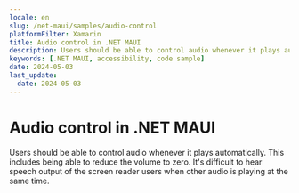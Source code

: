 ```yaml
---
locale: en
slug: /net-maui/samples/audio-control
platformFilter: Xamarin
title: Audio control in .NET MAUI
description: Users should be able to control audio whenever it plays automatically.
keywords: [.NET MAUI, accessibility, code sample]
date: 2024-05-03
last_update:
  date: 2024-05-03
---
```


# Audio control in .NET MAUI

Users should be able to control audio whenever it plays automatically. This includes being able to reduce the volume to zero. It's difficult to hear speech output of the screen reader users when other audio is playing at the same time.

<CodeSample id="media-audio-control" locale="en" platform="net-maui"/>
